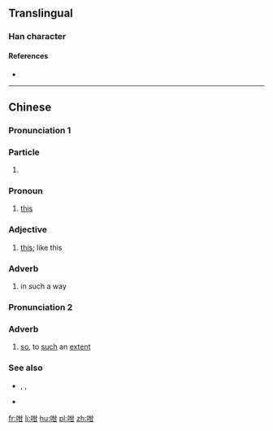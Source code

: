 ==Translingual==

===Han character===
{{Han char|rn=30|rad=口|as=05|sn=8|four=64070|canj=RTM|ids=⿰口甘}}

====References====
* {{Han ref|kx=0184.040|dkj=03477|dj=0403.040|hdz=10598.010|uh=5481|ud=21633|bh=CBDD|bd=52189}}

----

==Chinese==
{{zh-forms}}

===Pronunciation 1===
{{zh-pron
|m=gān
|c=gam2
|mn=kám
|cat=particle,pronoun,adj,adv
}}

===Particle===
{{zh-particle}}

# {{context|Cantonese|lang=zh}} {{non-gloss definition|attached to form adverbs}}
#: {{zh-usex|佢 慢慢{man6-2} '''咁'''{gam2} 行。|He walks slow'''ly'''.|C-GZ}}

===Pronoun===
{{zh-pronoun}}

# {{context|Cantonese|lang=zh}} [[this]]
#: {{zh-usex|'''咁'''{gam2} 唔 得 㗎！|'''This''' will not work!|C-GZ}}

===Adjective===
{{zh-adj}}

# {{context|Cantonese|lang=zh}} [[this]]; like this
#: {{zh-usex|佢 係 一 個 '''咁'''{gam2} 嘅 人。|He is '''this''' kind of person.|C-GZ}}

===Adverb===
{{zh-adv}}

# {{context|Cantonese|lang=zh}} in such a way
#: {{zh-usex|當 飯 咁{gam2} 食|eat [something] as if it was a meal|C}}

===Pronunciation 2===
{{zh-pron
|m=gān
|c=gam3
|mn=kám
|cat=adv
}}

===Adverb===
{{zh-adv}}

# {{context|Cantonese|lang=zh}} [[so]], to [[such]] an [[extent]]
#: {{zh-usex|做咩 你 '''咁''' 冇腦 咖{gaa3}？|Why are you '''so''' stupid?|C-GZ}}

===See also===
* {{zh-l|這樣}}, {{zh-l|這麼}}, {{zh-l|那麼}}
* {{zh-l|地}}

[[fr:咁]]
[[li:咁]]
[[hu:咁]]
[[pl:咁]]
[[zh:咁]]